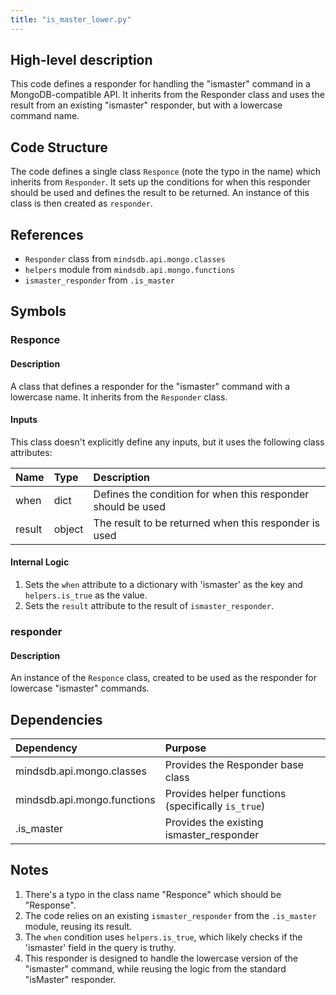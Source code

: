 ```yaml
---
title: "is_master_lower.py"
---
```


## High-level description
This code defines a responder for handling the "ismaster" command in a MongoDB-compatible API. It inherits from the Responder class and uses the result from an existing "ismaster" responder, but with a lowercase command name.

## Code Structure
The code defines a single class `Responce` (note the typo in the name) which inherits from `Responder`. It sets up the conditions for when this responder should be used and defines the result to be returned. An instance of this class is then created as `responder`.

## References
- `Responder` class from `mindsdb.api.mongo.classes`
- `helpers` module from `mindsdb.api.mongo.functions`
- `ismaster_responder` from `.is_master`

## Symbols

### Responce
#### Description
A class that defines a responder for the "ismaster" command with a lowercase name. It inherits from the `Responder` class.

#### Inputs
This class doesn't explicitly define any inputs, but it uses the following class attributes:

| Name | Type | Description |
|:-----|:-----|:------------|
| when | dict | Defines the condition for when this responder should be used |
| result | object | The result to be returned when this responder is used |

#### Internal Logic
1. Sets the `when` attribute to a dictionary with 'ismaster' as the key and `helpers.is_true` as the value.
2. Sets the `result` attribute to the result of `ismaster_responder`.

### responder
#### Description
An instance of the `Responce` class, created to be used as the responder for lowercase "ismaster" commands.

## Dependencies
| Dependency | Purpose |
|:-----------|:--------|
| mindsdb.api.mongo.classes | Provides the Responder base class |
| mindsdb.api.mongo.functions | Provides helper functions (specifically `is_true`) |
| .is_master | Provides the existing ismaster_responder |

## Notes
1. There's a typo in the class name "Responce" which should be "Response".
2. The code relies on an existing `ismaster_responder` from the `.is_master` module, reusing its result.
3. The `when` condition uses `helpers.is_true`, which likely checks if the 'ismaster' field in the query is truthy.
4. This responder is designed to handle the lowercase version of the "ismaster" command, while reusing the logic from the standard "isMaster" responder.